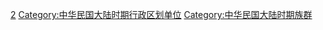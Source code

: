 [[Category:旗|2]]
[[Category:中华民国大陆时期行政区划单位|Category:中华民国大陆时期行政区划单位]]
[[Category:中华民国大陆时期族群|Category:中华民国大陆时期族群]]